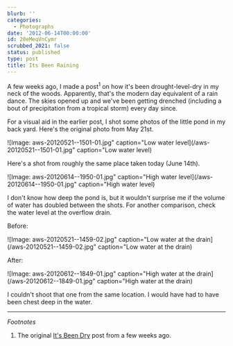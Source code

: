 ```yaml
---
blurb: ''
categories:
  - Photographs
date: '2012-06-14T00:00:00'
id: 20eMeqVnCymr
scrubbed_2021: false
status: published
type: post
title: Its Been Raining
---
```


A few weeks ago, I made a post<sup>1</sup> on how it's been drought-level-dry in my neck of the woods. Apparently, that's the modern day equivalent of a rain dance. The skies opened up and we've been getting drenched (including a bout of precipitation from a tropical storm) every day since.

For a visual aid in the earlier post, I shot some photos of the little pond in my back yard. Here's the original photo from May 21st. 

![Image: aws-20120521--1501-01.jpg" caption="Low water level](/aws-20120521--1501-01.jpg" caption="Low water level)

Here's a shot from roughly the same place taken today (June 14th).

![Image: aws-20120614--1950-01.jpg" caption="High water level](/aws-20120614--1950-01.jpg" caption="High water level)

I don't know how deep the pond is, but it wouldn't surprise me if the volume of water has doubled between the shots. For another comparison, check the water level at the overflow drain.

Before:

![Image: aws-20120521--1459-02.jpg" caption="Low water at the drain](/aws-20120521--1459-02.jpg" caption="Low water at the drain)

After:

![Image: aws-20120612--1849-01.jpg" caption="High water at the drain](/aws-20120612--1849-01.jpg" caption="High water at the drain)

I couldn't shoot that one from the same location. I would have had to have been chest deep in the water. 

---


*Footnotes*

1. The original [It's Been Dry](/it-has-been-dry) post from a few weeks ago.

